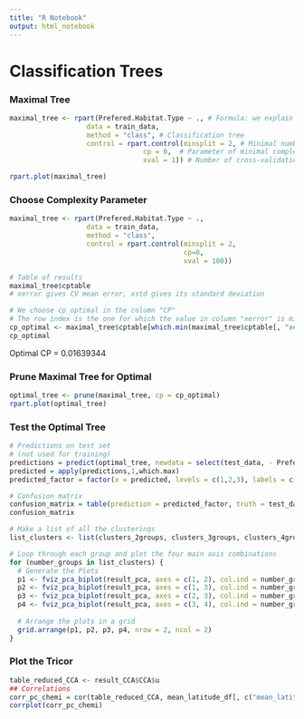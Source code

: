 ```yaml
---
title: "R Notebook"
output: html_notebook
---
```

# Classification Trees
### Maximal Tree
```r
maximal_tree <- rpart(Prefered.Habitat.Type ~ ., # Formula: we explain the variable sol with all the others
                   data = train_data,
                   method = "class", # Classification tree
                   control = rpart.control(minsplit = 2, # Minimal number of individuals in a node before cut
                                 cp = 0,  # Parameter of minimal complexity
                                 xval = 1)) # Number of cross-validation

rpart.plot(maximal_tree)
```

### Choose Complexity Parameter
```r
maximal_tree <- rpart(Prefered.Habitat.Type ~ ., 
                   data = train_data,
                   method = "class",  
                   control = rpart.control(minsplit = 2, 
                                           cp=0,
                                           xval = 100))

# Table of results
maximal_tree$cptable 
# xerror gives CV mean error, xstd gives its standard deviation

# We choose cp_optimal in the column "CP"
# The row index is the one for which the value in column "xerror" is minimal
cp_optimal <- maximal_tree$cptable[which.min(maximal_tree$cptable[, "xerror"]) , "CP"] # Column
cp_optimal
```
Optimal CP = 0.01639344

### Prune Maximal Tree for Optimal
```r
optimal_tree <- prune(maximal_tree, cp = cp_optimal)
rpart.plot(optimal_tree)
```
### Test the Optimal Tree
```r
# Predictions on test set
# (not used for training)
predictions = predict(optimal_tree, newdata = select(test_data, - Prefered.Habitat.Type)) 
predicted = apply(predictions,1,which.max)
predicted_factor = factor(x = predicted, levels = c(1,2,3), labels = c("Alluvial","Dunaire","Grès"))

# Confusion matrix
confusion_matrix = table(prediction = predicted_factor, truth = test_data$Prefered.Habitat.Type) 
confusion_matrix 
```


```r
# Make a list of all the clusterings
list_clusters <- list(clusters_2groups, clusters_3groups, clusters_4groups, clusters_5groups)

# Loop through each group and plot the four main axis combinations
for (number_groups in list_clusters) {
  # Generate the Plots
  p1 <- fviz_pca_biplot(result_pca, axes = c(1, 2), col.ind = number_groups)
  p2 <- fviz_pca_biplot(result_pca, axes = c(1, 3), col.ind = number_groups)
  p3 <- fviz_pca_biplot(result_pca, axes = c(2, 3), col.ind = number_groups)
  p4 <- fviz_pca_biplot(result_pca, axes = c(3, 4), col.ind = number_groups)
  
  # Arrange the plots in a grid
  grid.arrange(p1, p2, p3, p4, nrow = 2, ncol = 2)
}
```

### Plot the Tricor
```r
table_reduced_CCA <- result_CCA$CCA$u
## Correlations
corr_pc_chemi = cor(table_reduced_CCA, mean_latitude_df[, c("mean_latitude")])
corrplot(corr_pc_chemi)
```